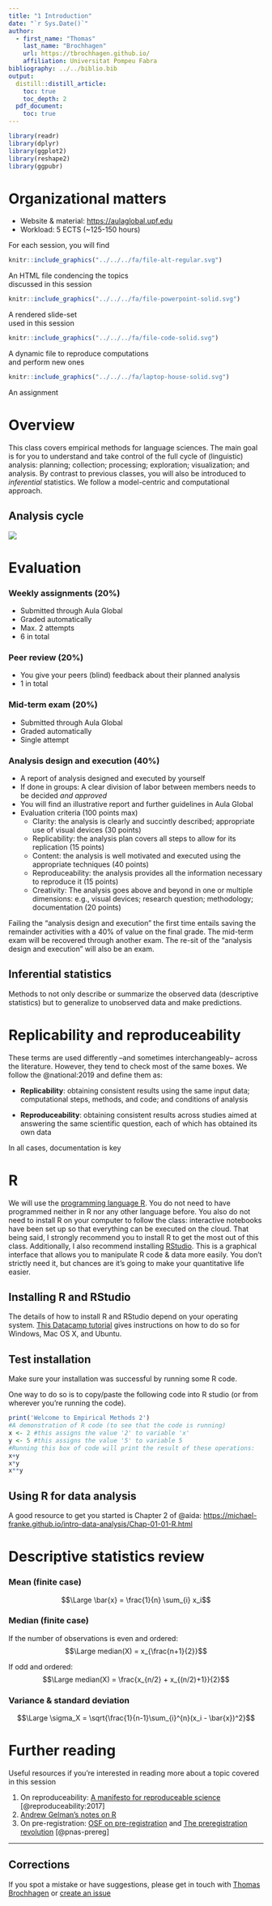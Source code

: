 ```yaml
---
title: "1 Introduction"
date: "`r Sys.Date()`"
author:
  - first_name: "Thomas"
    last_name: "Brochhagen"
    url: https://tbrochhagen.github.io/
    affiliation: Universitat Pompeu Fabra
bibliography: ../../biblio.bib
output:
  distill::distill_article:
    toc: true
    toc_depth: 2
  pdf_document:
    toc: true
---
```




```r
library(readr)
library(dplyr)
library(ggplot2)
library(reshape2)
library(ggpubr)
```


# Organizational matters

  * Website & material: [https://aulaglobal.upf.edu](https://aulaglobal.upf.edu)
  * Workload: 5 ECTS (~125-150 hours)

For each session, you will find

:::float-image
```r
knitr::include_graphics("../../../fa/file-alt-regular.svg")
```
An HTML file condencing the topics <br>discussed in this session 
:::

:::float-image
```r
knitr::include_graphics("../../../fa/file-powerpoint-solid.svg")
```
A rendered slide-set<br> used in this session
:::


:::float-image
```r
knitr::include_graphics("../../../fa/file-code-solid.svg")
```
A dynamic file to reproduce computations<br> and perform new ones
:::

:::float-image
```r
knitr::include_graphics("../../../fa/laptop-house-solid.svg")
```
An assignment 
:::

# Overview

This class covers empirical methods for language sciences. The main goal is for you to understand and take control of the full cycle of (linguistic) analysis: planning; collection; processing; exploration; visualization; and analysis. By contrast to previous classes, you will also be introduced to *inferential* statistics. We follow a model-centric and computational approach.

## Analysis cycle

<img src="cycle.png"/>


# Evaluation

### Weekly assignments (20%)
  * Submitted through Aula Global
  * Graded automatically
  * Max. 2 attempts
  * 6 in total

### Peer review (20%)
  * You give your peers (blind) feedback about their planned analysis
  * 1 in total

### Mid-term exam (20%)
  * Submitted through Aula Global
  * Graded automatically
  * Single attempt

### Analysis design and execution (40%)
  * A report of analysis designed and executed by yourself
  * If done in groups: A clear division of labor between members needs to be decided *and approved*
  * You will find an illustrative report and further guidelines in Aula Global
  * Evaluation criteria (100 points max)
    * Clarity: the analysis is clearly and succintly described; appropriate use of visual devices (30 points)
    * Replicability: the analysis plan covers all steps to allow for its replication (15 points)
    * Content: the analysis is well motivated and executed using the appropriate techniques (40 points)
    * Reproduceability: the analysis provides all the information necessary to reproduce it (15 points)
    * Creativity: The analysis goes above and beyond in one or multiple dimensions: e.g., visual devices; research question; methodology; documentation (20 points)

Failing the "analysis design and execution" the first time entails saving the remainder activities with a 40% of value on the final grade. The mid-term exam will be recovered through another exam. The re-sit of the "analysis design and execution" will also be an exam.


## Inferential statistics

Methods to not only describe or summarize the observed data (descriptive statistics) but to generalize to unobserved data and make predictions.

# Replicability and reproduceability
These terms are used differently --and sometimes interchangeably-- across the literature. However, they tend to check most of the same boxes. We follow the @national:2019 and define them as:

  * **Replicability**: obtaining consistent results using the same input data; computational steps, methods, and code; and conditions of analysis

  * **Reproduceability**: obtaining consistent results across studies aimed at answering the same scientific question, each of which has obtained its own data
  
In all cases, documentation is key

# R 

We will use the [programming language R](https://www.r-project.org/). You do not need to have programmed neither in R nor any other language before. You also do not need to install R on your computer to follow the class: interactive notebooks have been set up so that everything can be executed on the cloud. That being said, I strongly recommend you to install R to get the most out of this class. Additionally, I also recommend installing [RStudio](https://rstudio.com/). This is a graphical interface that allows you to manipulate R code & data more easily. You don't strictly need it, but chances are it's going to make your quantitative life easier.

## Installing R and RStudio

The details of how to install R and RStudio depend on your operating system. [This Datacamp tutorial](https://www.datacamp.com/community/tutorials/installing-R-windows-mac-ubuntu) gives instructions on how to do so for Windows, Mac OS X, and Ubuntu.

## Test installation 
Make sure your installation was successful by running some R code. 

One way to do so is to copy/paste the following code into R studio (or from wherever you're running the code).

```r
print('Welcome to Empirical Methods 2')
#A demonstration of R code (to see that the code is running)
x <- 2 #this assigns the value '2' to variable 'x'
y <- 5 #this assigns the value '5' to variable 5
#Running this box of code will print the result of these operations:
x+y 
x*y
x**y
```

## Using R for data analysis
A good resource to get you started is Chapter 2 of @aida: [https://michael-franke.github.io/intro-data-analysis/Chap-01-01-R.html](https://michael-franke.github.io/intro-data-analysis/Chap-01-01-R.html)

# Descriptive statistics review

### Mean (finite case)
$$\Large \bar{x} = \frac{1}{n} \sum_{i} x_i$$


### Median (finite case)
If the number of observations is even and ordered:
$$\Large median(X) = x_{\frac{n+1}{2}}$$

If odd and ordered:
$$\Large median(X) = \frac{x_{n/2} + x_{(n/2)+1}}{2}$$


### Variance & standard deviation


$$\Large \sigma_X = \sqrt{\frac{1}{n-1}\sum_{i}^{n}(x_i - \bar{x})^2}$$


# Further reading 
Useful resources if you're interested in reading more about a topic covered in this session

  1. On reproduceability: [A manifesto for reproduceable science](https://www.nature.com/articles/s41562-016-0021) [@reproduceability:2017]
  2. [Andrew Gelman's notes on R](http://www.stat.columbia.edu/~gelman/communication/Rnotes.pdf)
  3. On pre-registration: [OSF on pre-registration](https://www.cos.io/initiatives/prereg) and [The preregistration revolution](https://www.pnas.org/content/115/11/2600) [@pnas-prereg]

***

## Corrections {.appendix}
If you spot a mistake or have suggestions, please get in touch with [Thomas Brochhagen](https://brochhagen.github.io) or [create an issue](https://github.com/metodesempirics/metodesempirics.github.io/issues/new)
